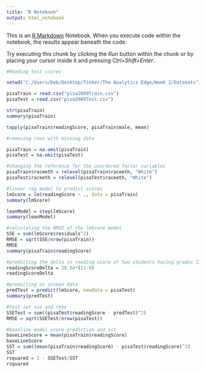 ```yaml
---
title: "R Notebook"
output: html_notebook
---
```


This is an [R Markdown](http://rmarkdown.rstudio.com) Notebook. When you execute code within the notebook, the results appear beneath the code. 

Try executing this chunk by clicking the *Run* button within the chunk or by placing your cursor inside it and pressing *Ctrl+Shift+Enter*. 
```r
#Reading test scores

setwd("C:/Users/Deb/Desktop/Tinker/The Analytics Edge/Week 2/Datasets")

pisaTrain = read.csv("pisa2009Train.csv")
pisaTest = read.csv("pisa2009Test.csv")

str(pisaTrain)
summary(pisaTrain)
```

```r
tapply(pisaTrain$readingScore, pisaTrain$male, mean)
```

```r
#removing rows with missing data

pisaTrain = na.omit(pisaTrain)
pisaTest = na.omit(pisaTest)

#changing the reference for the unordered factor variables
pisaTrain$raceeth = relevel(pisaTrain$raceeth, "White")
pisaTest$raceeth = relevel(pisaTest$raceeth, "White")
```

```r
#linear reg model to predict scores
lmScore = lm(readingScore ~ ., data = pisaTrain)
summary(lmScore)
```
```r
leanModel = step(lmScore)
summary(leanModel)
```

```r
#calculating the RMSE of the lmScore model
SSE = sum(lmScore$residuals^2)
RMSE = sqrt(SSE/nrow(pisaTrain))
RMSE
summary(pisaTrain$readingScore)
```

```r
#predicting the delta in reading score of two students having grades 11 and 9
readingScoreDelta = 29.54*(11-9)
readingScoreDelta
```
```r
#predicting on unseen data 
predTest = predict(lmScore, newdata = pisaTest)
summary(predTest)
```

```r
#test set sse and rmse
SSETest = sum((pisaTest$readingScore - predTest)^2)
RMSE = sqrt(SSETest/nrow(pisaTest))
```

```r
#baseline model score prediction and sst
baseLineScore = mean(pisaTrain$readingScore)
baseLineScore
SST = sum((mean(pisaTrain$readingScore) - pisaTest$readingScore)^2)
SST
rsquared = 1 - SSETest/SST
rsquared
```

